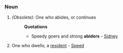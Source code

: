 ===Noun===
#''(Obsolete):'' One who abides, or continues
#:'''Quotations'''
#:*Speedy goers and strong '''abiders''' - [[Sidney]]
#One who dwells; a [[resident]] - [[Speed]]